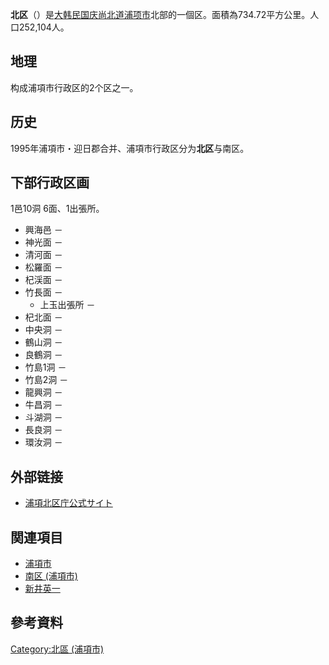 {{about|浦項市的行政區|其他地區的行政區劃|北區}}
{{Infobox settlement
| name                    = 北區
| settlement_type         = [[韩国行政区划|一般區]]
| translit_lang1          = [[韓語|韓語]] 
| translit_lang1_type1    = [[諺文|諺文]]
| translit_lang1_info1    = 북구
| translit_lang1_type2    = [[朝鮮漢字|漢字]]
| translit_lang1_info2    = 北區
| translit_lang1_type3    = {{nowrap|[[文化观光部2000年式|文化观光部2000年式]]}}
| translit_lang1_info3    = Buk-gu
| translit_lang1_type4    = {{nowrap|[[馬科恩-賴肖爾表記法|馬科恩-賴肖爾表記法]]}}
| translit_lang1_info4    = Puk-ku
| image_skyline           = Pohang Buk-gu office.JPG
| image_caption           = 北區廳
| image_map               = Buk-gu Pohang.PNG
| map_caption             = 北區在浦項市及慶尚北道的位置
| subdivision_type        = 國家
| subdivision_name        = {{ROK}}
| subdivision_type1       = [[朝鮮半島地方區分|地區]]
| subdivision_name1       = [[岭南地方|岭南地方]]
| subdivision_type2       = 省份
| subdivision_name2       = [[庆尚北道|庆尚北道]]
| subdivision_type3       = 城市
| subdivision_name3       = [[浦项市|浦项市]]
| parts_type              = 行政區劃
| parts                   = 1[[邑_(行政區劃)|邑]]、6[[面_(行政區劃)|面]]、8[[行政洞|行政洞]]、24[[法定洞|法定洞]]
| area_total_km2          = 734.72
| population_total        = 273,051<ref>[https://jumin.mois.go.kr/index.jsp “2021년 12월 주민등록 인구”]</ref>
| population_as_of        = 2021
| population_density_km2  = auto
| population_blank1_title = 方言
| population_blank1       = [[庆尚方言|庆尚方言]]
| leader_title            = 區廳長
| leader_name             = 박제상
| leader_title1           = 國會議員
| leader_name1            = {{link-ko|金汀才|김정재}}（{{PPP}}）
| website                 = 
}}
'''北区'''（{{kor|諺=북구|漢=北區|羅=Buk gu|f=y}}）是[[大韩民国|大韩民国]][[庆尚北道|庆尚北道]][[浦项市|浦项市]]北部的一個区。面積為734.72平方公里。人口252,104人。

== 地理 ==
构成浦項市行政区的2个区之一。

== 历史 ==
1995年浦項市・迎日郡合并、浦項市行政区分为'''北区'''与南区。

== 下部行政区画 ==
1邑10洞 6面、1出張所。

* 興海邑 － {{lang|ko|흥해읍【興海邑】}} 
* 神光面 － {{lang|ko|신광면【神光面】}} 
* 清河面 － {{lang|ko|청하면【淸河面】}} 
* 松羅面 － {{lang|ko|송라면【松羅面】}} 
* 杞渓面 － {{lang|ko|기계면【杞溪面】}} 
* 竹長面 － {{lang|ko|죽장면【竹長面】}} 
** 上玉出張所 － {{lang|ko|상옥출장소【上玉出張所】}} 
* 杞北面 － {{lang|ko|기북면【杞北面】}} 
* 中央洞 － {{lang|ko|중앙동【中央洞】}} 
* 鶴山洞 － {{lang|ko|학산동【鶴山洞】}} 
* 良鶴洞 － {{lang|ko|양학동【良鶴洞】}} 
* 竹島1洞 － {{lang|ko|죽도1동【竹島1洞】}}
* 竹島2洞 － {{lang|ko|죽도2동【竹島2洞】}} 
* 龍興洞 － {{lang|ko|용흥동【龍興洞】}} 
* 牛昌洞 － {{lang|ko|우창동【牛昌洞】}} 
* 斗湖洞 － {{lang|ko|두호동【斗湖洞】}} 
* 長良洞 － {{lang|ko|장량동【長良洞】}} 
* 環汝洞 － {{lang|ko|환여동【環汝洞】}} 

== 外部链接 ==
* {{ko icon}} [https://web.archive.org/web/20090125010618/http://bukgu.ipohang.org/ 浦項北区庁公式サイト]

== 関連項目 ==
* [[浦項市|浦項市]]
* [[南区_(浦項市)|南区 (浦項市)]]
* [[新井英一|新井英一]] 

== 參考資料 ==
{{reflist}}

{{慶尚北道行政區劃}}

[[Category:北區_(浦項市)|Category:北區 (浦項市)]]